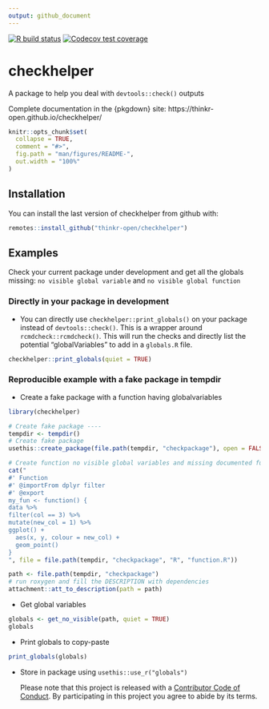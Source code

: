 ```yaml
---
output: github_document
---
```


<!-- README.md is generated from README.Rmd. Please edit that file -->

<!-- badges: start -->
[![R build status](https://github.com/ThinkR-open/checkhelper/workflows/R-CMD-check/badge.svg)](https://github.com/ThinkR-open/checkhelper/actions)
[![Codecov test coverage](https://codecov.io/gh/ThinkR-open/checkhelper/branch/master/graph/badge.svg)](https://codecov.io/gh/ThinkR-open/checkhelper?branch=master)
<!-- badges: end -->
  
# checkhelper
A package to help you deal with `devtools::check()` outputs

Complete documentation in the {pkgdown} site: https://thinkr-open.github.io/checkhelper/

```r
knitr::opts_chunk$set(
  collapse = TRUE,
  comment = "#>",
  fig.path = "man/figures/README-",
  out.width = "100%"
)
```


## Installation

You can install the last version of checkhelper from github with:

``` r
remotes::install_github("thinkr-open/checkhelper")
```

## Examples

Check your current package under development and get all the globals missing: `no visible global variable` and `no visible global function`

### Directly in your package in development

- You can directly use `checkhelper::print_globals()` on your package instead of `devtools::check()`. This is a wrapper around `rcmdcheck::rcmdcheck()`. This will run the checks and directly list the potential "globalVariables" to add in a `globals.R` file.

```r
checkhelper::print_globals(quiet = TRUE)
```

### Reproducible example with a fake package in tempdir

- Create a fake package with a function having globalvariables
```r
library(checkhelper)

# Create fake package ----
tempdir <- tempdir()
# Create fake package
usethis::create_package(file.path(tempdir, "checkpackage"), open = FALSE)

# Create function no visible global variables and missing documented functions
cat("
#' Function
#' @importFrom dplyr filter
#' @export
my_fun <- function() {
data %>%
filter(col == 3) %>%
mutate(new_col = 1) %>%
ggplot() +
  aes(x, y, colour = new_col) +
  geom_point()
}
", file = file.path(tempdir, "checkpackage", "R", "function.R"))

path <- file.path(tempdir, "checkpackage")
# run roxygen and fill the DESCRIPTION with dependencies
attachment::att_to_description(path = path)
```

- Get global variables
```r
globals <- get_no_visible(path, quiet = TRUE)
globals
```

- Print globals to copy-paste
```r
print_globals(globals)
```

- Store in package using `usethis::use_r("globals")`


  Please note that this project is released with a [Contributor Code of Conduct](CODE_OF_CONDUCT.md).
  By participating in this project you agree to abide by its terms.
